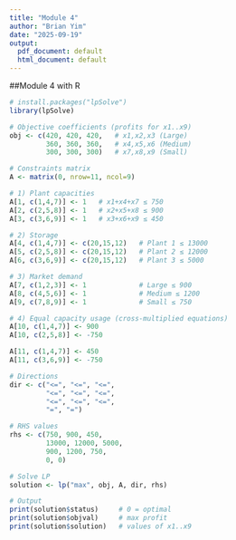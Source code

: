 ---
title: "Module 4"
author: "Brian Yim"
date: "2025-09-19"
output:
  pdf_document: default
  html_document: default
---



##Module 4 with R

```{r}
# install.packages("lpSolve")
library(lpSolve)

# Objective coefficients (profits for x1..x9)
obj <- c(420, 420, 420,   # x1,x2,x3 (Large)
         360, 360, 360,   # x4,x5,x6 (Medium)
         300, 300, 300)   # x7,x8,x9 (Small)

# Constraints matrix
A <- matrix(0, nrow=11, ncol=9)

# 1) Plant capacities
A[1, c(1,4,7)] <- 1   # x1+x4+x7 ≤ 750
A[2, c(2,5,8)] <- 1   # x2+x5+x8 ≤ 900
A[3, c(3,6,9)] <- 1   # x3+x6+x9 ≤ 450

# 2) Storage
A[4, c(1,4,7)] <- c(20,15,12)   # Plant 1 ≤ 13000
A[5, c(2,5,8)] <- c(20,15,12)   # Plant 2 ≤ 12000
A[6, c(3,6,9)] <- c(20,15,12)   # Plant 3 ≤ 5000

# 3) Market demand
A[7, c(1,2,3)] <- 1             # Large ≤ 900
A[8, c(4,5,6)] <- 1             # Medium ≤ 1200
A[9, c(7,8,9)] <- 1             # Small ≤ 750

# 4) Equal capacity usage (cross-multiplied equations)
A[10, c(1,4,7)] <- 900
A[10, c(2,5,8)] <- -750

A[11, c(1,4,7)] <- 450
A[11, c(3,6,9)] <- -750

# Directions
dir <- c("<=", "<=", "<=",
         "<=", "<=", "<=",
         "<=", "<=", "<=",
         "=", "=")

# RHS values
rhs <- c(750, 900, 450,
         13000, 12000, 5000,
         900, 1200, 750,
         0, 0)

# Solve LP
solution <- lp("max", obj, A, dir, rhs)

# Output
print(solution$status)     # 0 = optimal
print(solution$objval)     # max profit
print(solution$solution)   # values of x1..x9

```


